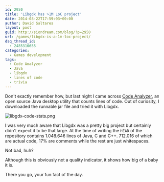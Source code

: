 ```yaml
---
id: 2950
title: 'Libgdx has >1M LoC project'
date: 2014-03-22T17:59:03+00:00
author: David Saltares
layout: post
guid: http://siondream.com/blog/?p=2950
url: /games/libgdx-is-a-1m-loc-project/
dsq_thread_id:
  - 2485316655
categories:
  - Games development
tags:
  - Code Analyzer
  - Java
  - libgdx
  - lines of code
  - trivia
---
```

Don't exactly remember how, but last night I came across [Code Analyzer](http://sourceforge.net/projects/codeanalyze-gpl/), an open source Java desktop utility that counts lines of code. Out of curiosity, I downloaded the runnable jar file and tried it with Libgdx.

![libgdx-code-stats.png](/img/wp/libgdx-code-stats.png)

I was very much aware that Libgdx was a pretty big project but certainly didn't expect it to be that large. At the time of writing the `HEAD` of the repository contains 1.048.646 lines of Java, C and C++. 712.016 of which are actual code, 17% are comments while the rest are just whitespaces.

Not bad, huh?

Although this is obviously not a quality indicator, it shows how big of a baby it is.

There you go, your fun fact of the day.